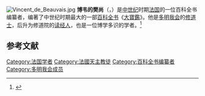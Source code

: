 [[File:Vincent_de_Beauvais.jpg|thumb]]
'''博韦的樊尚'''（{{lang-fr|Vincent de Beauvais}}，{{bd|1190年||1264年}}）是[[中世纪|中世纪]]时期[[法国|法国]]的一位百科全书编纂者，编著了中世纪时期最大的一部[[百科全书|百科全书]]《[[大寶鑑|大寶鑑]]》。他是[[多明我会|多明我会]]的[[修道士|修道士]]，后升为修道院的[[读经人|读经人]]，也是一位博学多识的学者。<ref name="金常政">{{cite book| author = [[金常政|金常政]] | title = 百科全书的故事 | publisher = 北京图书馆出版社 | date = 2005-03 | location = 北京 | pages =32-33 | url = | doi = | id = | isbn = 7501326231 }}</ref>

==参考文献==
<div class="references-small">
<references></references>
</div>

{{Authority control}}
{{法國人物小作品}}
[[Category:法国学者|Category:法国学者]]
[[Category:法國天主教徒|Category:法國天主教徒]]
[[Category:百科全书编纂者|Category:百科全书编纂者]]
[[Category:多明我会成员|Category:多明我会成员]]